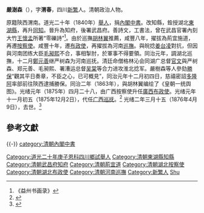 '''嚴澍森'''（{{bd|？||1876年|4月9日|Yan}}），字'''渭春'''，四川[[新繁|新繁]]人。清朝政治人物。

原籍陝西渭南。道光二十年（1840年）[[舉人|舉人]]，捐[[內閣中書|內閣中書]]。改知縣，銓授湖北[[東湖縣|東湖縣]]，再升[[同知|同知]]。晉升為知府，後署武昌府。善詩文，工書法，曾在武昌官署內刻大竹[[王懷孟|王懷孟]]所著“零礫詩”<ref>《益州书画录》</ref>。由於巡撫[[胡林翼|胡林翼]]推薦，咸豐八年，擢拔為荊宜施道，再遷[[按察使|按察使]]。咸豐十年，遷[[布政使|布政使]]，再擢拔為河南[[巡撫|巡撫]]。與皖捻[[姜台凌|姜台凌]]對抗，但因與河南团练大臣[[毛昶熙|毛昶熙]]不合，事相掣肘，於軍事不得要領。同治元年，調湖北巡撫，十二月[[鄭元善|鄭元善]]继严树森为河南巡抚。清廷命僧格林沁会同湖广总督[[官文|官文]]與严树森、郑元善、毛昶熙、署漕运总督[[吴棠|吴棠]]等合力进攻淮北捻军。嚴樹森等人參劾[[勝保|勝保]]“觀其平日奏章，不臣之心，已可概見”，同治元年十二月初四日，慈禧密詔[[多隆阿|多隆阿]]率部前往陝西逮捕勝保。同治二年（1863年），與胡林翼编绘了《皇朝一统舆图》。光绪元年（1875年）四月二十八，由广西按察使升任[[廣西布政使|廣西布政使]]。光绪元年十一月初五（1875年12月2日），代任[[广西巡抚|广西巡抚]]。<ref>{{cite news|title=《广西通志 政府志 第一篇 晚清广西省政府及农民政权 第一章 政府机构　第一节 省级机构》|url=http://www.gxdqw.com/bin/mse.exe?seachword=&K=a&A=15&rec=4&run=13|accessdate=2013-01-28|newspaper=广西地方志|deadurl=yes|archiveurl=https://web.archive.org/web/20131014120404/http://www.gxdqw.com/bin/mse.exe?seachword=&K=a&A=15&rec=4&run=13|archivedate=2013-10-14}}</ref>
光绪二年三月十五（1876年4月9日），去世。<ref>{{cite news|author=广西地方志|title=《广西通志 政府志 第一篇 晚清广西省政府及农民政权 第一章 政府机构》|url=http://www.gxdqw.com/bin/mse.exe?seachword=&K=a&A=15&rec=4&run=13|accessdate=2013-01-18|newspaper=广西地方志|deadurl=yes|archiveurl=https://web.archive.org/web/20131014120404/http://www.gxdqw.com/bin/mse.exe?seachword=&K=a&A=15&rec=4&run=13|archivedate=2013-10-14}}</ref>

==參考文獻==
{{reflist}}
{{-}}
{{start box}}
{{s-off}}
{{succession box|[[文格|文格]]|[[楊重雅|楊重雅]]|[[清朝|清朝]][[廣西布政使|廣西布政使]]|光绪元年四月二十八 - 光绪元年十一月初五<br /><small>1875年6月1日 - 1875年12月2日</small>}}
{{succession box|[[劉長佑|劉長佑]]|[[塗宗瀛|塗宗瀛]]|清朝廣西巡撫|光绪元年十一月初五 - 光绪二年三月十五<br /><small>1875年12月2日 - 1876年4月9日</small>}}
{{end box}}
[[Category:道光二十年庚子恩科四川鄉試舉人|Category:道光二十年庚子恩科四川鄉試舉人]]
[[category:清朝內閣中書|category:清朝內閣中書]]
[[Category:清朝東湖縣知縣|Category:清朝東湖縣知縣]]
[[Category:清朝武昌府知府|Category:清朝武昌府知府]]
[[Category:清朝荊宜道|Category:清朝荊宜道]]
[[Category:清朝湖北按察使|Category:清朝湖北按察使]]
[[Category:清朝湖北布政使|Category:清朝湖北布政使]]
[[Category:清朝河南巡撫|Category:清朝河南巡撫]]
[[Category:新繁人|Category:新繁人]]
[[Category:嚴姓|Shu]]